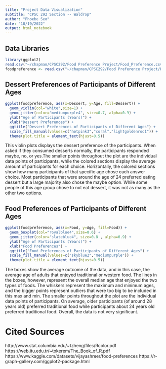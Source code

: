 ---
title: "Project Data Visualization"
subtitle: "CPSC 292 Section -- Waldrop"
author: "Phoebe Seo"
date: "10/19/2022"
output: html_notebook
---

## Data Libraries
```{r}
library(ggplot2)
read.csv("~/chapman/CPSC292/Food Preference Project/Food_Preference.csv")
foodpreference <- read.csv("~/chapman/CPSC292/Food Preference Project/Food_Preference.csv")
```



## Dessert Preferences of Participants of Different Ages
```{r}
ggplot(foodpreference, aes(x=Dessert, y=Age, fill=Dessert)) +
  geom_violin(col="white",size=1) +
  geom_jitter(color="mediumpurple4", size=0.7, alpha=0.9) +
  ylab("Age of Participants (Years)") +
  xlab("Dessert Preferences") +
  ggtitle("Dessert Preferences of Participants of Different Ages") +
  scale_fill_manual(values=c("hotpink3","coral","lightgoldenrod1")) +
  theme(plot.title = element_text(hjust=0.5))
```
This violin plots displays the dessert preference of the participants. When asked if they consumed desserts normally, the participants responded maybe, no, or yes.The smaller points throughout the plot are the individual data points of participants, while the colored sections display the average amount of participants for each choice. Horizontally, the colored sections show how many participants of that specific age chose each answer choice. Most participants that were around the age of 24 preferred eating dessert but a large majority also chose the maybe option. While some people of this age group chose to not eat dessert, it was not as many as the other two options. 
 



## Food Preferences of Participants of Different Ages
```{r,include=TRUE}
ggplot(foodpreference, aes(x=Food, y=Age, fill=Food)) +
  geom_boxplot(col="royalblue4",size=0.6) +
  geom_jitter(color="slateblue4", size=0.8 , alpha=0.9) +
  ylab("Age of Participants (Years)") +
  xlab("Food Preferences") +
  ggtitle("Food Preferences of Participants of Different Ages") +
  scale_fill_manual(values=c("skyblue2","mediumpurple")) +
  theme(plot.title = element_text(hjust=0.5)) 
```

The boxes show the average outcome of the data, and in this case, the average age of adults that enjoyed traditional or western food. The lines in the boxes, however, represent the overall median age that enjoyed the two types of foods. The whiskers represent the maximum and minimum ages, and the bigger points represent outliers that were too big to be included in this max and min. The smaller points throughout the plot are the individual data points of participants. On average, older participants (of around 28 years old) preferred traditional food while participants about 24 years old preferred traditional food. Overall, the data is not very significant.




# Cited Sources
http://www.stat.columbia.edu/~tzheng/files/Rcolor.pdf
https://web.itu.edu.tr/~tokerem/The_Book_of_R.pdf
https://www.kaggle.com/datasets/vijayashreer/food-preferences
https://r-graph-gallery.com/ggplot2-package.html
